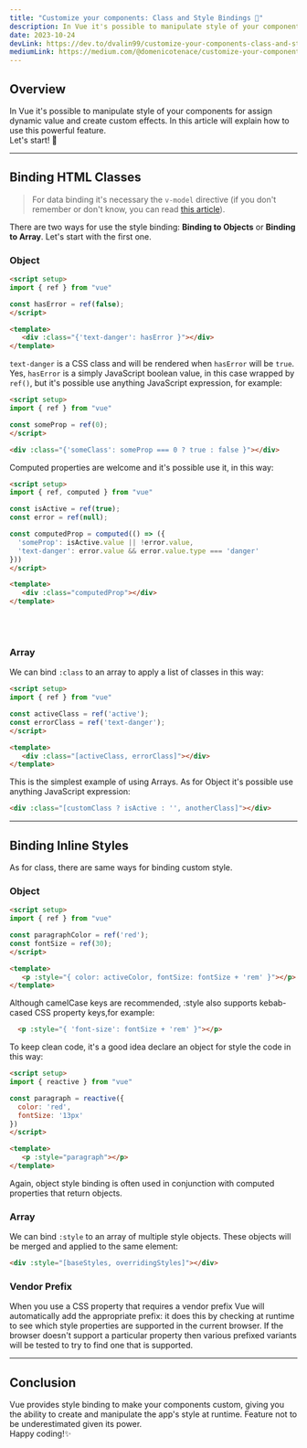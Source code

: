 ```yaml
---
title: "Customize your components: Class and Style Bindings 💅"
description: In Vue it's possible to manipulate style of your components for assign dynamic value and create custom effects.
date: 2023-10-24
devLink: https://dev.to/dvalin99/customize-your-components-class-and-style-bindings-2kk9
mediumLink: https://medium.com/@domenicotenace/customize-your-components-class-and-style-bindings-ac81ca1df6c0
---
```


## Overview
In Vue it's possible to manipulate style of your components for assign dynamic value and create custom effects.
In this article will explain how to use this powerful feature.
<br/>
Let's start! 🤙

---

## Binding HTML Classes
> For data binding it's necessary the `v-model` directive (if you don't remember or don't know, you can read <a href="https://dev.to/dvalin99/data-binding-directives-5gn2" class="link">this article</a>).

There are two ways for use the style binding: **Binding to Objects** or **Binding to Array**.
Let's start with the first one.
<br/>
### Object

```html
<script setup>
import { ref } from "vue"

const hasError = ref(false);
</script>

<template>
   <div :class="{'text-danger': hasError }"></div>
</template>
```

`text-danger` is a CSS class and will be rendered when `hasError` will be `true`.
Yes, `hasError` is a simply JavaScript boolean value, in this case wrapped by `ref()`, but it's possible use anything JavaScript expression, for example:

```html
<script setup>
import { ref } from "vue"

const someProp = ref(0);
</script>

<div :class="{'someClass': someProp === 0 ? true : false }"></div>
```
Computed properties are welcome and it's possible use it, in this way:

```html
<script setup>
import { ref, computed } from "vue"

const isActive = ref(true);
const error = ref(null);

const computedProp = computed(() => ({
  'someProp': isActive.value || !error.value,
  'text-danger': error.value && error.value.type === 'danger'
}))
</script>

<template>
   <div :class="computedProp"></div>
</template>
```
<br/>
<br/>

### Array
We can bind `:class` to an array to apply a list of classes in this way:

```html
<script setup>
import { ref } from "vue"

const activeClass = ref('active');
const errorClass = ref('text-danger');
</script>

<template>
   <div :class="[activeClass, errorClass]"></div>
</template>
```
This is the simplest example of using Arrays.
As for Object it's possible use anything JavaScript expression:

```html
<div :class="[customClass ? isActive : '', anotherClass]"></div>
```

---
 
## Binding Inline Styles
As for class, there are same ways for binding custom style.

### Object
```html
<script setup>
import { ref } from "vue"

const paragraphColor = ref('red');
const fontSize = ref(30);
</script>

<template>
   <p :style="{ color: activeColor, fontSize: fontSize + 'rem' }"></p>
</template>
```
Although camelCase keys are recommended, :style also supports kebab-cased CSS property keys,for example:

```html
  <p :style="{ 'font-size': fontSize + 'rem' }"></p>
```
To keep clean code, it's a good idea declare an object for style the code in this way:

```html
<script setup>
import { reactive } from "vue"

const paragraph = reactive({
  color: 'red',
  fontSize: '13px'
})
</script>

<template>
   <p :style="paragraph"></p>
</template>
```

Again, object style binding is often used in conjunction with computed properties that return objects.

### Array
We can bind `:style` to an array of multiple style objects. These objects will be merged and applied to the same element:

```html
<div :style="[baseStyles, overridingStyles]"></div>
```
### Vendor Prefix
When you use a CSS property that requires a vendor prefix  Vue will automatically add the appropriate prefix: it does this by checking at runtime to see which style properties are supported in the current browser. If the browser doesn't support a particular property then various prefixed variants will be tested to try to find one that is supported.

---

## Conclusion

Vue provides style binding to make your components custom, giving you the ability to create and manipulate the app's style at runtime.
Feature not to be underestimated given its power.
<br/>
Happy coding!✨